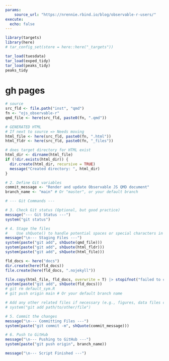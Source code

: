 ```yaml
---
params:
    source_url: "https://nrennie.rbind.io/blog/observable-r-users/"
execute:
  echo: false
---
```



```r
library(targets)
library(here)
# tar_config_set(store = here::here("_targets"))
```

```r
tar_load(tuesdata)
tar_load(exped_tidy)
tar_load(peaks_tidy)
peaks_tidy
```


# gh pages
```r
# source
src_fld <- file.path("inst", "qmd")
fn <- "ojs_observable-r"
qmd_file <- here(src_fld, paste0(fn, ".qmd"))

# GENERATED HTML
# If next to source => Needs moving
html_file <- here(src_fld, paste0(fn, ".html"))
html_fldr <- here(src_fld, paste0(fn, "_files"))

# does target directory for HTML exist
html_dir <- dirname(html_file)
if (!dir.exists(html_dir)) {
  dir.create(html_dir, recursive = TRUE)
  message("Created directory: ", html_dir)
}

# 2. Define Git variables
commit_message <- "Render and update Observable JS QMD document"
branch_name <- "main" # Or "master", or your default branch

# --- Git Commands ---

# 3. Check Git status (Optional, but good practice)
message("--- Git Status ---")
system("git status")

# 4. Stage the files
#    Use shQuote() to handle potential spaces or special characters in paths
message("\n--- Staging Files ---")
system(paste("git add", shQuote(qmd_file)))
system(paste("git add", shQuote(html_fldr)))
system(paste("git add", shQuote(html_file)))

fld_docs <- here("docs")
dir.create(here(fld_docs))
file.create(here(fld_docs, ".nojekyll"))

file.copy(html_file, fld_docs, overwrite = T) |> stopifnot("failed to copy to ./docs/" = _)
system(paste("git add", shQuote(fld_docs)))
# git rm default_sym.R
# git push origin main # Or your default branch name

# Add any other related files if necessary (e.g., figures, data files committed)
# system("git add path/to/other/file")

# 5. Commit the changes
message("\n--- Committing Files ---")
system(paste("git commit -m", shQuote(commit_message)))

# 6. Push to GitHub
message("\n--- Pushing to GitHub ---")
system(paste("git push origin", branch_name))

message("\n--- Script Finished ---")
```
